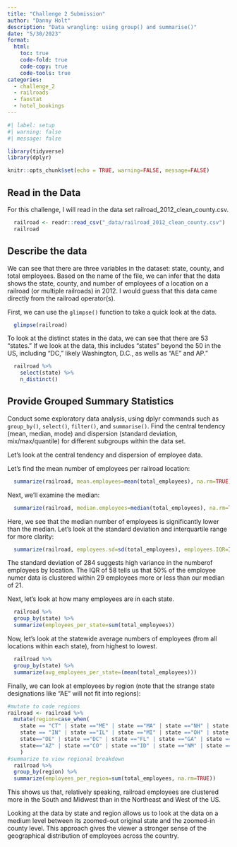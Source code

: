 ```yaml
---
title: "Challenge 2 Submission"
author: "Danny Holt"
description: "Data wrangling: using group() and summarise()"
date: "5/30/2023"
format:
  html:
    toc: true
    code-fold: true
    code-copy: true
    code-tools: true
categories:
  - challenge_2
  - railroads
  - faostat
  - hotel_bookings
---
```


```r
#| label: setup
#| warning: false
#| message: false

library(tidyverse)
library(dplyr)

knitr::opts_chunk$set(echo = TRUE, warning=FALSE, message=FALSE)
```

## Read in the Data

For this challenge, I will read in the data set railroad_2012_clean_county.csv.
```r
  railroad <- readr::read_csv("_data/railroad_2012_clean_county.csv")
  railroad
```

## Describe the data

We can see that there are three variables in the dataset: state, county, and total employees. Based on the name of the file, we can infer that the data shows the state, county, and number of employees of a location on a railroad (or multiple railroads) in 2012. I would guess that this data came directly from the railroad operator(s).

First, we can use the `glimpse()` function to take a quick look at the data.
```r
  glimpse(railroad)
```

To look at the distinct states in the data, we can see that there are 53 "states." If we look at the data, this includes "states" beyond the 50 in the US, including "DC," likely Washington, D.C., as wells as "AE" and AP."
```r
  railroad %>%
    select(state) %>%
    n_distinct()
```

## Provide Grouped Summary Statistics

Conduct some exploratory data analysis, using dplyr commands such as `group_by()`, `select()`, `filter()`, and `summarise()`. Find the central tendency (mean, median, mode) and dispersion (standard deviation, mix/max/quantile) for different subgroups within the data set.

Let's look at the central tendency and dispersion of employee data.

Let's find the mean number of employees per railroad location:
```r
  summarize(railroad, mean.employees=mean(total_employees), na.rm=TRUE)
```
Next, we'll examine the median:
```r
  summarize(railroad, median.employees=median(total_employees), na.rm=TRUE)
```
Here, we see that the median number of employees is significantly lower than the median. Let's look at the standard deviation and interquartile range for more clarity:
```r
  summarize(railroad, employees.sd=sd(total_employees), employees.IQR=IQR(total_employees), na.rm=TRUE)
```
The standard deviation of 284 suggests high variance in the numberof employees by location. The IQR of 58 tells us that 50% of the employee numer data is clustered within 29 employees more or less than our median of 21.

Next, let's look at how many employees are in each state.
```r
  railroad %>%
  group_by(state) %>%
  summarize(employees_per_state=sum(total_employees))  
```

Now, let's look at the statewide average numbers of employees (from all locations within each state), from highest to lowest.
```r
  railroad %>%
  group_by(state) %>%
  summarize(avg_employees_per_state=(mean(total_employees)))
```

Finally, we can look at employees by region (note that the strange state designations like "AE" will not fit into regions):
```r
#mutate to code regions
railroad <- railroad %>%
  mutate(region=case_when(
    state == "CT" | state =="ME" | state =="MA" | state =="NH" | state =="RI" | state =="VT" | state =="NJ" | state =="NY" | state =="PA" ~ "Northeast",
    state == "IN" | state =="IL" | state =="MI" | state =="OH" | state =="WI" | state =="IA" | state =="KS" | state =="MN" | state =="MO" | state =="NE" | state =="ND" | state =="SD" ~ "Midwest",
    state=="DE" | state =="DC" | state =="FL" | state =="GA" | state =="MD" | state =="NC" | state =="SC" | state =="VA" | state =="WV" | state =="AL" | state =="KY" | state =="MS" | state =="TN" | state =="AR" | state =="LA" | state =="OK" | state =="TX" ~ "South",
    state=="AZ" | state =="CO" | state =="ID" | state =="NM" | state =="MT" | state =="UT" | state =="NV" | state =="WY" | state =="AK" | state =="CA" | state =="HI" | state =="OR" | state =="WA" ~ "West")
    )
#summarize to view regional breakdown
  railroad %>%
  group_by(region) %>%
  summarize(employees_per_region=sum(total_employees, na.rm=TRUE))  
```
This shows us that, relatively speaking, railroad employees are clustered more in the South and Midwest than in the Northeast and West of the US.

Looking at the data by state and region allows us to look at the data on a medium level between its zoomed-out original state and the zoomed-in county level. This approach gives the viewer a stronger sense of the geographical distribution of employees across the country.
